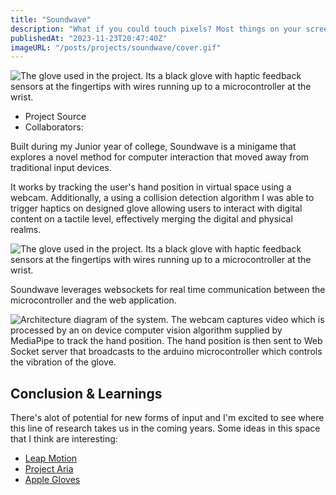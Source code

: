 ```yaml
---
title: "Soundwave"
description: "What if you could touch pixels? Most things on your screen exist in a digital plane, but Soundwave is a game that exists in the physical world."
publishedAt: "2023-11-23T20:47:40Z"
imageURL: "/posts/projects/soundwave/cover.gif"
---
```


<Image
    src="/posts/projects/soundwave/cover.gif"
    alt="The glove used in the project. Its a black glove with haptic feedback sensors at the fingertips with wires running up to a microcontroller at the wrist."
/>

- <Link href="https://github.com/prestonbourne/web-handtracking"> Project Source </Link>
- Collaborators: <PersonLink name="Zelong Li" url="https://www.linkedin.com/in/lizeelong/" />

Built during my Junior year of college, Soundwave is a minigame that explores a novel method for computer interaction that moved away from traditional input devices.

It works by tracking the user's hand position in virtual space using a webcam. Additionally, a using a collision detection algorithm I was able to trigger haptics on designed glove allowing users to interact with digital content on a tactile level, effectively merging the digital and physical realms.


<Image 
    src="/posts/projects/soundwave/glove.png"
    alt="The glove used in the project. Its a black glove with haptic feedback sensors at the fingertips with wires running up to a microcontroller at the wrist."
/>

Soundwave leverages websockets for real time communication between the microcontroller and the web application. 

<Image 
    borderless
    src="/posts/projects/soundwave/architecture.png"
    alt="Architecture diagram of the system. The webcam captures video which is processed by an on device computer vision algorithm supplied by MediaPipe to track the hand position. The hand position is then sent to Web Socket server that broadcasts to the arduino microcontroller which controls the vibration of the glove."
/>

## Conclusion & Learnings

There's alot of potential for new forms of input and I'm excited to see where this line of research takes us in the coming years.
Some ideas in this space that I think are interesting:
- [Leap Motion](https://www.ultraleap.com/)
- [Project Aria](https://www.projectaria.com/)
- [Apple Gloves](https://www.patentlyapple.com/2022/03/apple-invents-mixed-reality-smart-gloves-designed-to-provide-vr-gamers-with-heightened-sensory-experiences.html)